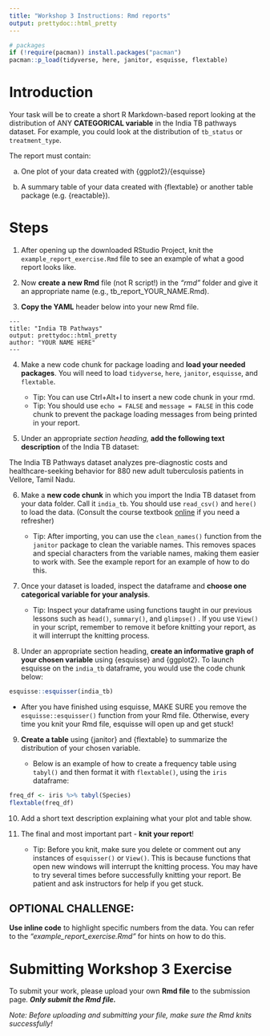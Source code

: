 ```yaml
---
title: "Workshop 3 Instructions: Rmd reports"
output: prettydoc::html_pretty
---
```


```r
# packages
if (!require(pacman)) install.packages("pacman")
pacman::p_load(tidyverse, here, janitor, esquisse, flextable)
```

# Introduction

Your task will be to create a short R Markdown-based report looking at the distribution of ANY **CATEGORICAL variable** in the India TB pathways dataset. For example, you could look at the distribution of `tb_status` or `treatment_type`.

The report must contain:

a.  One plot of your data created with {ggplot2}/{esquisse}

b.  A summary table of your data created with {flextable} or another table package (e.g. {reactable}).

# Steps

1)  After opening up the downloaded RStudio Project, knit the `example_report_exercise.Rmd` file to see an example of what a good report looks like.

2)  Now **create a** **new Rmd** file (not R script!) in the *"rmd"* folder and give it an appropriate name (e.g., tb_report_YOUR_NAME.Rmd).

3)  **Copy the YAML** header below into your new Rmd file.

```
---
title: "India TB Pathways"
output: prettydoc::html_pretty
author: "YOUR NAME HERE"
---
```

4)  Make a new code chunk for package loading and **load your needed packages**. You will need to load `tidyverse`, `here`, `janitor`, `esquisse`, and `flextable`.

    -   Tip: You can use Ctrl+Alt+I to insert a new code chunk in your rmd.
    -   Tip: You should use `echo = FALSE` and `message = FALSE` in this code chunk to prevent the package loading messages from being printed in your report.

5)  Under an appropriate *section heading,* **add the following text description** of the India TB dataset: 

The India TB Pathways dataset analyzes pre-diagnostic costs and healthcare-seeking behavior for 880 new adult tuberculosis patients in Vellore, Tamil Nadu. 

6)  Make a **new code chunk** in which you import the India TB dataset from your data folder. Call it `india_tb`. You should use `read_csv()` and `here()` to load the data. (Consult the course textbook [online](https://datawithr.com) if you need a refresher)

    -   Tip: After importing, you can use the `clean_names()` function from the `janitor` package to clean the variable names. This removes spaces and special characters from the variable names, making them easier to work with. See the example report for an example of how to do this.

7)  Once your dataset is loaded, inspect the dataframe and **choose one categorical variable for your analysis**. 

    -   Tip: Inspect your dataframe using functions taught in our previous lessons such as `head()`, `summary()`, and `glimpse()` . If you use `View()` in your script, remember to remove it before knitting your report, as it will interrupt the knitting process.

8)  Under an appropriate section heading, **create an informative graph of your chosen variable** using {esquisse} and {ggplot2}. To launch esquisse on the `india_tb` dataframe, you would use the code chunk below:

```r
esquisse::esquisser(india_tb)
```

- After you have finished using esquisse, MAKE SURE you remove the `esquisse::esquisser()` function from your Rmd file. Otherwise, every time you knit your Rmd file, esquisse will open up and get stuck!

9)  **Create a table** using {janitor} and {flextable} to summarize the distribution of your chosen variable.

    - Below is an example of how to create a frequency table using `tabyl()` and then format it with `flextable()`, using the `iris` dataframe:

```r
freq_df <- iris %>% tabyl(Species)
flextable(freq_df)
```

10) Add a short text description explaining what your plot and table show.

11) The final and most important part - **knit your report**!

    -   Tip: Before you knit, make sure you delete or comment out any instances of `esquisser()` or `View()`. This is because functions that open new windows will interrupt the knitting process. You may have to try several times before successfully knitting your report. Be patient and ask instructors for help if you get stuck.

## OPTIONAL CHALLENGE:

**Use inline code** to highlight specific numbers from the data. You can refer to the *"example_report_exercise.Rmd"* for hints on how to do this.

# Submitting Workshop 3 Exercise

To submit your work, please upload your own **Rmd file** to the submission page. ***Only submit the Rmd file.***

*Note: Before uploading and submitting your file, make sure the Rmd knits successfully!*
